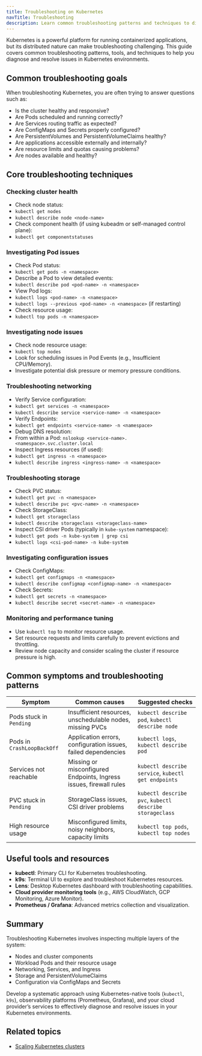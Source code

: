 ```yaml
---
title: Troubleshooting on Kubernetes
navTitle: Troubleshooting
description: Learn common troubleshooting patterns and techniques to diagnose and resolve issues in Kubernetes environments.
---
```


Kubernetes is a powerful platform for running containerized applications, but its distributed nature can make troubleshooting challenging. This guide covers common troubleshooting patterns, tools, and techniques to help you diagnose and resolve issues in Kubernetes environments.

## Common troubleshooting goals

When troubleshooting Kubernetes, you are often trying to answer questions such as:

- Is the cluster healthy and responsive?
- Are Pods scheduled and running correctly?
- Are Services routing traffic as expected?
- Are ConfigMaps and Secrets properly configured?
- Are PersistentVolumes and PersistentVolumeClaims healthy?
- Are applications accessible externally and internally?
- Are resource limits and quotas causing problems?
- Are nodes available and healthy?

## Core troubleshooting techniques

### Checking cluster health

- Check node status:
- `kubectl get nodes`
- `kubectl describe node <node-name>`
- Check component health (if using kubeadm or self-managed control plane):
- `kubectl get componentstatuses`

### Investigating Pod issues

- Check Pod status:
- `kubectl get pods -n <namespace>`
- Describe a Pod to view detailed events:
- `kubectl describe pod <pod-name> -n <namespace>`
- View Pod logs:
- `kubectl logs <pod-name> -n <namespace>`
- `kubectl logs --previous <pod-name> -n <namespace>` (if restarting)
- Check resource usage:
- `kubectl top pods -n <namespace>`

### Investigating node issues

- Check node resource usage:
- `kubectl top nodes`
- Look for scheduling issues in Pod Events (e.g., Insufficient CPU/Memory).
- Investigate potential disk pressure or memory pressure conditions.

### Troubleshooting networking

- Verify Service configuration:
- `kubectl get services -n <namespace>`
- `kubectl describe service <service-name> -n <namespace>`
- Verify Endpoints:
- `kubectl get endpoints <service-name> -n <namespace>`
- Debug DNS resolution:
- From within a Pod: `nslookup <service-name>.<namespace>.svc.cluster.local`
- Inspect Ingress resources (if used):
- `kubectl get ingress -n <namespace>`
- `kubectl describe ingress <ingress-name> -n <namespace>`

### Troubleshooting storage

- Check PVC status:
- `kubectl get pvc -n <namespace>`
- `kubectl describe pvc <pvc-name> -n <namespace>`
- Check StorageClass:
- `kubectl get storageclass`
- `kubectl describe storageclass <storageclass-name>`
- Inspect CSI driver Pods (typically in `kube-system` namespace):
- `kubectl get pods -n kube-system | grep csi`
- `kubectl logs <csi-pod-name> -n kube-system`

### Investigating configuration issues

- Check ConfigMaps:
- `kubectl get configmaps -n <namespace>`
- `kubectl describe configmap <configmap-name> -n <namespace>`
- Check Secrets:
- `kubectl get secrets -n <namespace>`
- `kubectl describe secret <secret-name> -n <namespace>`

### Monitoring and performance tuning

- Use `kubectl top` to monitor resource usage.
- Set resource requests and limits carefully to prevent evictions and throttling.
- Review node capacity and consider scaling the cluster if resource pressure is high.

## Common symptoms and troubleshooting patterns

| Symptom | Common causes | Suggested checks |
|---------|---------------|------------------|
| Pods stuck in `Pending` | Insufficient resources, unschedulable nodes, missing PVCs | `kubectl describe pod`, `kubectl describe node` |
| Pods in `CrashLoopBackOff` | Application errors, configuration issues, failed dependencies | `kubectl logs`, `kubectl describe pod` |
| Services not reachable | Missing or misconfigured Endpoints, Ingress issues, firewall rules | `kubectl describe service`, `kubectl get endpoints` |
| PVC stuck in `Pending` | StorageClass issues, CSI driver problems | `kubectl describe pvc`, `kubectl describe storageclass` |
| High resource usage | Misconfigured limits, noisy neighbors, capacity limits | `kubectl top pods`, `kubectl top nodes` |

## Useful tools and resources

- **kubectl**: Primary CLI for Kubernetes troubleshooting.
- **k9s**: Terminal UI to explore and troubleshoot Kubernetes resources.
- **Lens**: Desktop Kubernetes dashboard with troubleshooting capabilities.
- **Cloud provider monitoring tools** (e.g., AWS CloudWatch, GCP Monitoring, Azure Monitor).
- **Prometheus / Grafana**: Advanced metrics collection and visualization.

## Summary

Troubleshooting Kubernetes involves inspecting multiple layers of the system:

- Nodes and cluster components
- Workload Pods and their resource usage
- Networking, Services, and Ingress
- Storage and PersistentVolumeClaims
- Configuration via ConfigMaps and Secrets

Develop a systematic approach using Kubernetes-native tools (`kubectl`, `k9s`), observability platforms (Prometheus, Grafana), and your cloud provider’s services to effectively diagnose and resolve issues in your Kubernetes environments.

## Related topics

- [Scaling Kubernetes clusters](./scale-kubernetes-clusters)
